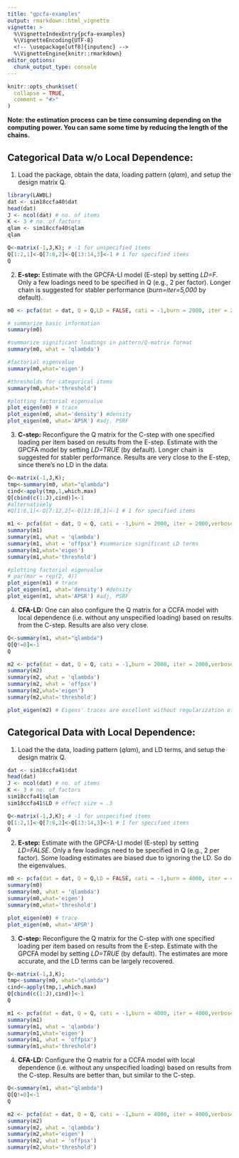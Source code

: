 ```yaml
---
title: "gpcfa-examples"
output: rmarkdown::html_vignette
vignette: >
  %\VignetteIndexEntry{pcfa-examples}
  %\VignetteEncoding{UTF-8}
  <!-- \usepackage[utf8]{inputenc} -->
  %\VignetteEngine{knitr::rmarkdown}
editor_options: 
  chunk_output_type: console
---
```


```r
knitr::opts_chunk$set(
  collapse = TRUE,
  comment = "#>"
)
```

**Note: the estimation process can be time consuming depending on the computing power. You can same some time by reducing the length of the chains.**

## Categorical Data w/o Local Dependence:

1) Load the package, obtain the data, loading pattern (*qlam*), and setup the design matrix Q.

```r
library(LAWBL)
dat <- sim18ccfa40$dat
head(dat)
J <- ncol(dat) # no. of items
K <- 3 # no. of factors
qlam <- sim18ccfa40$qlam
qlam

Q<-matrix(-1,J,K); # -1 for unspecified items
Q[1:2,1]<-Q[7:8,2]<-Q[13:14,3]<-1 # 1 for specified items
Q
```

2) **E-step:** Estimate with the GPCFA-LI model (E-step) by setting *LD=F*. Only a few loadings need to be specified in Q (e.g., 2 per factor). Longer chain is suggested for stabler performance (*burn=iter=5,000* by default).


```r
m0 <- pcfa(dat = dat, Q = Q,LD = FALSE, cati = -1,burn = 2000, iter = 2000,verbose = TRUE)

# summarize basic information
summary(m0)

#summarize significant loadings in pattern/Q-matrix format
summary(m0, what = 'qlambda') 

#factorial eigenvalue
summary(m0,what='eigen') 

#thresholds for categorical items
summary(m0,what='threshold')

#plotting factorial eigenvalue
plot_eigen(m0) # trace
plot_eigen(m0, what='density') #density
plot_eigen(m0, what='APSR') #adj, PSRF
```

3) **C-step:** Reconfigure the Q matrix for the C-step with one specified loading per item based on results from the E-step. Estimate with the GPCFA model by setting *LD=TRUE* (by default). Longer chain is suggested for stabler performance. Results are very close to the E-step, since there's no LD in the data.

```r
Q<-matrix(-1,J,K);
tmp<-summary(m0, what="qlambda")
cind<-apply(tmp,1,which.max)
Q[cbind(c(1:J),cind)]<-1
#alternatively
#Q[1:6,1]<-Q[7:12,2]<-Q[13:18,3]<-1 # 1 for specified items

m1 <- pcfa(dat = dat, Q = Q, cati = -1,burn = 2000, iter = 2000,verbose = TRUE)
summary(m1)
summary(m1, what = 'qlambda')
summary(m1, what = 'offpsx') #summarize significant LD terms
summary(m1,what='eigen')
summary(m1,what='threshold')

#plotting factorial eigenvalue
# par(mar = rep(2, 4))
plot_eigen(m1) # trace
plot_eigen(m1, what='density') #density
plot_eigen(m1, what='APSR') #adj, PSRF
```

4) **CFA-LD:** One can also configure the Q matrix for a CCFA model with local dependence (i.e. without any unspecified loading) based on results from the C-step. Results are also very close.

```r
Q<-summary(m1, what="qlambda")
Q[Q!=0]<-1
Q

m2 <- pcfa(dat = dat, Q = Q, cati = -1,burn = 2000, iter = 2000,verbose = TRUE)
summary(m2)
summary(m2, what = 'qlambda') 
summary(m2, what = 'offpsx')
summary(m2,what='eigen')
summary(m2,what='threshold')

plot_eigen(m2) # Eigens' traces are excellent without regularization of the loadings
```

## Categorical Data with Local Dependence:

1) Load the the data, loading pattern (*qlam*), and LD terms, and setup the design matrix Q.

```r
dat <- sim18ccfa41$dat
head(dat)
J <- ncol(dat) # no. of items
K <- 3 # no. of factors
sim18ccfa41$qlam
sim18ccfa41$LD # effect size = .3

Q<-matrix(-1,J,K); # -1 for unspecified items
Q[1:2,1]<-Q[7:8,2]<-Q[13:14,3]<-1 # 1 for specified items
Q

```

2) **E-step:** Estimate with the GPCFA-LI model (E-step) by setting *LD=FALSE*. Only a few loadings need to be specified in Q (e.g., 2 per factor). Some loading estimates are biased due to ignoring the LD. So do the eigenvalues.

```r
m0 <- pcfa(dat = dat, Q = Q,LD = FALSE, cati = -1,burn = 4000, iter = 4000,verbose = TRUE)
summary(m0)
summary(m0, what = 'qlambda')
summary(m0,what='eigen')
summary(m0,what='threshold')

plot_eigen(m0) # trace
plot_eigen(m0, what='APSR')
```

3) **C-step:** Reconfigure the Q matrix for the C-step with one specified loading per item based on results from the E-step. Estimate with the GPCFA model by setting *LD=TRUE* (by default). The estimates are more accurate, and the LD terms can be largely recovered.

```r
Q<-matrix(-1,J,K);
tmp<-summary(m0, what="qlambda")
cind<-apply(tmp,1,which.max)
Q[cbind(c(1:J),cind)]<-1
Q

m1 <- pcfa(dat = dat, Q = Q, cati = -1,burn = 4000, iter = 4000,verbose = TRUE)
summary(m1)
summary(m1, what = 'qlambda')
summary(m1,what='eigen')
summary(m1, what = 'offpsx')
summary(m1,what='threshold')
```

4) **CFA-LD:** Configure the Q matrix for a CCFA model with local dependence (i.e. without any unspecified loading) based on results from the C-step. Results are better than, but similar to the C-step.

```r
Q<-summary(m1, what="qlambda")
Q[Q!=0]<-1
Q

m2 <- pcfa(dat = dat, Q = Q, cati = -1,burn = 4000, iter = 4000,verbose = TRUE)
summary(m2)
summary(m2, what = 'qlambda') 
summary(m2,what='eigen')
summary(m2, what = 'offpsx')
summary(m2,what='threshold')
```
